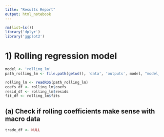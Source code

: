```yaml
---
title: "Results Report"
output: html_notebook
---
```


```r
rm(list=ls())
library('dplyr')
library('ggplot2')
```

# 1) Rolling regression model

```r
model <- 'rolling_lm'
path_rolling_lm <- file.path(getwd(), 'data', 'outputs', model, "model_results.rds")

rolling_lm <- readRDS(path_rolling_lm)
coefs_df <- rolling_lm$coefs
resid_df <- rolling_lm$resids
fit_df <- rolling_lm$fits
```

## (a) Check if rolling coefficients make sense with macro data

```r
trade_df <- NULL
```


